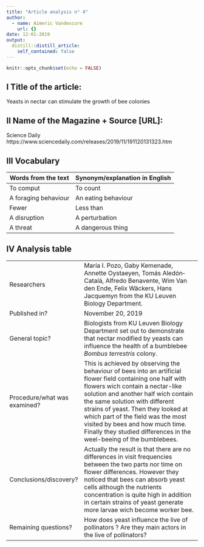 ```yaml
---
title: "Article analysis n° 4"
author:
  - name: Aimeric Vandescure
    url: {}
date: 12-01-2019
output:
  distill::distill_article:
    self_contained: false
---
```


```r
knitr::opts_chunk$set(echo = FALSE)
```

## I Title of the article: 

Yeasts in nectar can stimulate the growth of bee colonies


## II Name of the Magazine + Source [URL]:

Science Daily  https://www.sciencedaily.com/releases/2019/11/191120131323.htm

## III Vocabulary 

| Words from the text | Synonym/explanation in English |
| ------------------- | ------------------------------ |
| To comput   | To count                  |
|  A foraging behaviour    | An eating behaviour         |
|    Fewer   |  Less than   |
|A disruption    | A perturbation  |
| A threat     | A dangerous thing    |

## IV Analysis table 

|                              |                                                                     |
| ---------------------------- | ------------------------------------------------------------------- |
| Researchers                  | María I. Pozo, Gaby Kemenade, Annette Oystaeyen, Tomás Aledón‐Catalá, Alfredo Benavente, Wim Van den Ende, Felix Wäckers, Hans Jacquemyn from the KU Leuven Biology Department.                         |
| Published in?                | November 20, 2019                                                       |
| General topic?               |  Biologists from KU Leuven Biology Department set out to demonstrate that nectar modified by yeasts can influence the health of a bumblebee *Bombus terrestris* colony.                       |
| Procedure/what was examined? | This is achieved by observing the behaviour of bees into an artificial flower field containing one half with flowers wich contain a nectar-like solution and another half wich contain the same solution with different strains of yeast. Then they looked at which part of the field was the most visited by bees and how much time. Finally they studied differences in the weel-beeing of the bumblebees.|
| Conclusions/discovery?       |Actually the result is that there are no differences in visit frequencies between the two parts nor time on flower differences. However they noticed that bees can absorb yeast cells although the nutrients concentration is quite high in addition in certain strains of yeast generate more larvae wich become worker bee.|
| Remaining questions?         | How does yeast influence the live of pollinators ? Are they main actors in the live of pollinators?|



